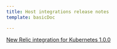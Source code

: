 ```yaml
---
title: Host integrations release notes
template: basicDoc

---
```


[New Relic integration for Kubernetes 1.0.0](/docs/release-notes/platform-release-notes/host-integrations-release-notes/new-relic-integration-kubernetes-100)
